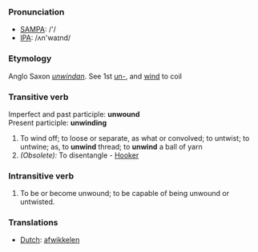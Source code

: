 === Pronunciation ===
*[[w:SAMPA|SAMPA]]: /'/
*[[w:IPA|IPA]]: /ʌn'waɪnd/
===Etymology===
Anglo Saxon ''[[unwindan]]''. See 1st [[un-]], and [[wind]] to coil
===Transitive verb===
Imperfect and past participle: '''unwound'''<br>
Present participle: '''unwinding'''
#To wind off; to loose or separate, as what or convolved; to untwist; to untwine; as, to '''unwind''' thread; to '''unwind''' a ball of yarn
#''(Obsolete):'' To disentangle - [[Hooker]]
===Intransitive verb===
#To be or become unwound; to be capable of being unwound or untwisted.
=== Translations ===
*[[Dutch]]: [[afwikkelen]]